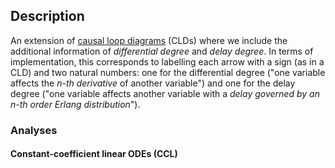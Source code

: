 
## Description

An extension of <A href="../causal-loop">causal loop diagrams</A> (CLDs) where we include the additional information of *differential degree* and *delay degree*. In terms of implementation, this corresponds to labelling each arrow with a sign (as in a CLD) and two natural numbers: one for the differential degree ("one variable affects the *n-th derivative* of another variable") and one for the delay degree ("one variable affects another variable with a *delay governed by an n-th order Erlang distribution*").

### Analyses

#### Constant-coefficient linear ODEs (CCL)
